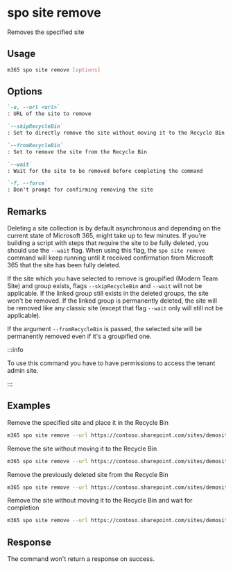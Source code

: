 
# spo site remove

Removes the specified site

## Usage

```sh
m365 spo site remove [options]
```

## Options

```md definition-list
`-u, --url <url>`
: URL of the site to remove

`--skipRecycleBin`
: Set to directly remove the site without moving it to the Recycle Bin

`--fromRecycleBin`
: Set to remove the site from the Recycle Bin

`--wait`
: Wait for the site to be removed before completing the command

`-f, --force`
: Don't prompt for confirming removing the site
```

<Global />

## Remarks

Deleting a site collection is by default asynchronous and depending on the current state of Microsoft 365, might take up to few minutes. If you're building a script with steps that require the site to be fully deleted, you should use the `--wait` flag. When using this flag, the `spo site remove` command will keep running until it received confirmation from Microsoft 365 that the site has been fully deleted.

If the site which you have selected to remove is groupified (Modern Team Site) and group exists, flags `--skipRecycleBin` and `--wait` will not be applicable. If the linked group still exists in the deleted groups, the site won't be removed. If the linked group is permanently deleted, the site will be removed like any classic site (except that flag `--wait` only will still not be applicable).

If the argument `--fromRecycleBin` is passed, the selected site will be permanently removed even if it's a groupified one.

:::info

To use this command you have to have permissions to access the tenant admin site.

:::

## Examples

Remove the specified site and place it in the Recycle Bin

```sh
m365 spo site remove --url https://contoso.sharepoint.com/sites/demosite
```

Remove the site without moving it to the Recycle Bin

```sh
m365 spo site remove --url https://contoso.sharepoint.com/sites/demosite --skipRecycleBin
```

Remove the previously deleted site from the Recycle Bin

```sh
m365 spo site remove --url https://contoso.sharepoint.com/sites/demosite --fromRecycleBin
```

Remove the site without moving it to the Recycle Bin and wait for completion

```sh
m365 spo site remove --url https://contoso.sharepoint.com/sites/demosite --wait --skipRecycleBin
```

## Response

The command won't return a response on success.
